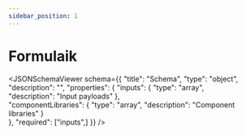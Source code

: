```yaml
---
sidebar_position: 1
---
```



# Formulaik

<JSONSchemaViewer schema={{
    	"title": "Schema",
    	"type": "object",
        "description": "",
    	"properties": {
    		"inputs": {
    			"type": "array",                
                "description": "Input payloads"
    		},            
            "componentLibraries": {
    			"type": "array",
                "description": "Component libraries"
    		}    		
    	},
    	"required": ["inputs",]
    }} />
